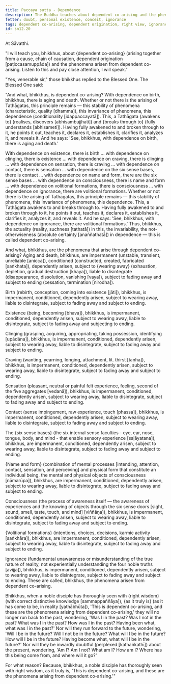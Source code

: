 ```yaml
---
title: Paccaya sutta - Dependence
description: The Buddha teaches about dependent co-arising and the phenomena arisen from dependent co-arising. A noble disciple who has thoroughly seen this with right wisdom will no longer be doubtful about who they were in the past, who they will be in the future, or who they are in the present.
fetter: doubt, personal existence, conceit, ignorance
tags: dependent co-arising, dependent origination, right view, ignorance, doubt, personal existence, conceit, aging and death, birth, existence, clinging, craving, sensation, contact, six sense bases, name and form, consciousness, volitional formations, ignorance, specific conditionality, tathāgata, sn, sn12-21, sn12
id: sn12.20
---
```


At Sāvatthi.

"I will teach you, bhikkhus, about \{dependent co-arising} (arising together from a cause, chain of causation, dependent origination [paṭiccasamuppāda]) and the phenomena arisen from dependent co-arising. Listen to this and pay close attention, I will speak."

"Yes, venerable sir," those bhikkhus replied to the Blessed One. The Blessed One said:

"And what, bhikkhus, is dependent co-arising? With dependence on birth, bhikkhus, there is aging and death. Whether or not there is the arising of Tathāgatas, this principle remains — this stability of phenomena (characteristic, quality [dhamma]), this invariance of phenomena, this dependence (conditionality [idappaccayatā]). This, a Tathāgata \{awakens to} (realises, discovers [abhisambujjhati]) and \{breaks through to} (fully understands [abhisameti]). Having fully awakened to and broken through to it, he points it out, teaches it, declares it, establishes it, clarifies it, analyzes it, and reveals it. And he says: 'See, bhikkhus, with dependence on birth, there is aging and death.'

With dependence on existence, there is birth ... with dependence on clinging, there is existence ... with dependence on craving, there is clinging ... with dependence on sensation, there is craving ... with dependence on contact, there is sensation ... with dependence on the six sense bases, there is contact ... with dependence on name and form, there are the six sense bases ... with dependence on consciousness, there is name and form ... with dependence on volitional formations, there is consciousness ... with dependence on ignorance, there are volitional formations. Whether or not there is the arising of Tathāgatas, this principle remains — this stability of phenomena, this invariance of phenomena, this dependence. This, a Tathāgata awakens to and breaks through to. Having fully awakened to and broken through to it, he points it out, teaches it, declares it, establishes it, clarifies it, analyzes it, and reveals it. And he says: 'See, bhikkhus, with dependence on ignorance, there are volitional formations.' Thus, bhikkhus, the actuality (reality, suchness [tathatā]) in this, the invariability, the not-otherwiseness (absolute certainty [anaññathatā]) in dependence — this is called dependent co-arising.

And what, bhikkhus, are the phenomena that arise through dependent co-arising? Aging and death, bhikkhus, are impermanent (unstable, transient, unreliable [anicca]), conditioned (constructed, created, fabricated [saṅkhata]), dependently arisen, subject to \{wearing away} (exhaustion, depletion, gradual destruction [khaya]), liable to disintegrate (disappearance, dissolution, vanishing [vaya]), subject to fading away and subject to ending (cessation, termination [nirodha]).

Birth (rebirth, conception, coming into existence [jāti]), bhikkhus, is impermanent, conditioned, dependently arisen, subject to wearing away, liable to disintegrate, subject to fading away and subject to ending.

Existence (being, becoming [bhava]), bhikkhus, is impermanent, conditioned, dependently arisen, subject to wearing away, liable to disintegrate, subject to fading away and subjecting to ending.

Clinging (grasping, acquiring, appropriating, taking possession, identifying [upādāna]), bhikkhus, is impermanent, conditioned, dependently arisen, subject to wearing away, liable to disintegrate, subject to fading away and subject to ending.

Craving (wanting, yearning, longing, attachment, lit. thirst [taṇha]), bhikkhus, is impermanent, conditioned, dependently arisen, subject to wearing away, liable to disintegrate, subject to fading away and subject to ending.

Sensation (pleasant, neutral or painful felt experience, feeling, second of the five aggregates [vedanā]), bhikkhus, is impermanent, conditioned, dependently arisen, subject to wearing away, liable to disintegrate, subject to fading away and subject to ending.

Contact (sense impingement, raw experience, touch [phassa]), bhikkhus, is impermanent, conditioned, dependently arisen, subject to wearing away, liable to disintegrate, subject to fading away and subject to ending.

The \{six sense bases} (the six internal sense faculties - eye, ear, nose, tongue, body, and mind - that enable sensory experience [saḷāyatana]), bhikkhus, are impermanent, conditioned, dependently arisen, subject to wearing away, liable to disintegrate, subject to fading away and subject to ending.

\{Name and form} (combination of mental processes [intending, attention, contact, sensation, and perceiving] and physical form that constitute an individual being, the mental and physical objects of consciousness [nāmarūpa]), bhikkhus, are impermanent, conditioned, dependently arisen, subject to wearing away, liable to disintegrate, subject to fading away and subject to ending.

Consciousness (the process of awareness itself — the awareness of experiences and the knowing of objects through the six sense doors [sight, sound, smell, taste, touch, and mind] [viññāṇa]), bhikkhus, is impermanent, conditioned, dependently arisen, subject to wearing away, liable to disintegrate, subject to fading away and subject to ending.

\{Volitional formations} (intentions, choices, decisions, karmic activity [saṅkhāra]), bhikkhus, are impermanent, conditioned, dependently arisen, subject to wearing away, liable to disintegrate, subject to fading away and subject to ending.

Ignorance (fundamental unawareness or misunderstanding of the true nature of reality, not experientially understanding the four noble truths [avijjā]), bhikkhus, is impermanent, conditioned, dependently arisen, subject to wearing away, liable to disintegrate, subject to fading away and subject to ending. These are called, bhikkhus, the phenomena arisen from dependent co-arising.

Bhikkhus, when a noble disciple has thoroughly seen with \{right wisdom} (with correct distinctive knowledge [sammappaññāya]), \{as it truly is} (as it has come to be, in reality [yathābhūta]), 'This is dependent co-arising, and these are the phenomena arising from dependent co-arising,' they will no longer run back to the past, wondering, 'Was I in the past? Was I not in the past? What was I in the past? How was I in the past? Having been what, what was I in the past?' Nor will they run forward to the future, wondering, 'Will I be in the future? Will I not be in the future? What will I be in the future? How will I be in the future? Having become what, what will I be in the future?' Nor will they be inwardly doubtful (perplexed [kathaṅkathī]) about the present, wondering, 'Am I? Am I not? What am I? How am I? Where has this being come from, and where will it go?'

For what reason? Because, bhikkhus, a noble disciple has thoroughly seen with right wisdom, as it truly is, 'This is dependent co-arising, and these are the phenomena arising from dependent co-arising.'"